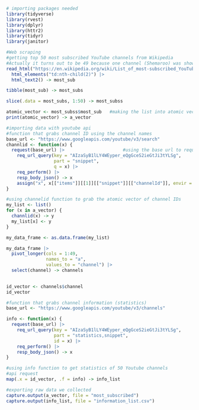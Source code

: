 ```r
# importing packages needed
library(tidyverse)
library(rvest)
library(dplyr)
library(httr2)
library(tidyr)
library(janitor)
```



```r
#Web scraping 
#getting top 50 most subscribed YouTube channels from Wikipedia
#Actually it turns out to be 49 because one channel (Shemaroo) was shown up twice in the Widipedia chart
read_html("https://en.wikipedia.org/wiki/List_of_most-subscribed_YouTube_channels") |>
  html_elements("td:nth-child(2)") |>
  html_text2() -> most_sub

tibble(most_sub) -> most_subs

slice(.data = most_subs, 1:50) -> most_subss

atomic_vector <- most_subss$most_sub   #making the list into atomic vector
print(atomic_vector) -> a_vector

```



```r
#importing data with youtube api 
#function that grabs channel ID using the channel names
base_url <- "https://www.googleapis.com/youtube/v3/search"
channlid <- function(x) {
  request(base_url) |>                      #using the base url to request 
    req_url_query(key = "AIzaSyB1lLY4WEyper_eQgGceS2ieGtJi3tYLSg",
                  part = "snippet",
                  q = x) |>
    req_perform() |>
    resp_body_json() -> x
    assign("x", x[["items"]][[1]][["snippet"]][["channelId"]], envir = .GlobalEnv)
}
```



```r
#using channelid function to grab the atomic vector of channel IDs
my_list <- list()
for (x in a_vector) {
  channlid(x) -> y
  my_list[x] <- y
} 

my_data_frame <- as.data.frame(my_list)

my_data_frame |>
  pivot_longer(cols = 1:49,
               names_to = "a",
               values_to = "channel") |>
  select(channel) -> channels
  

id_vector <- channels$channel
id_vector
```



```r
#function that grabs channel information (statistics) 
base_url <- "https://www.googleapis.com/youtube/v3/channels"

info <- function(x) {
  request(base_url) |>
    req_url_query(key = "AIzaSyB1lLY4WEyper_eQgGceS2ieGtJi3tYLSg",
                  part = "statistics,snippet",
                  id = x) |>
    req_perform() |>
    resp_body_json() -> x
}
```



```r
#using info function to get statistics of 50 Youtube channels
#api request 
map(.x = id_vector, .f = info) -> info_list
```



```r
#exporting raw data we collected
capture.output(a_vector, file = "most_subscribed")
capture.output(info_list, file = "information_list.csv") 
```

